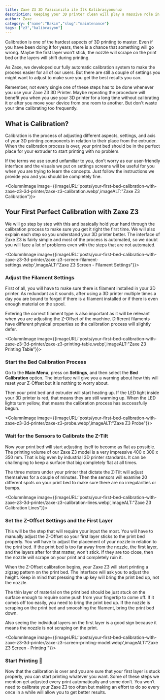 ```yaml
---
title: Zaxe Z3 3D Yazıcınızla ile İlk Kalibrasyonunuz
description: Keeping your 3D printer clean will play a massive role in the longevity and performance of your device. A 3D printer that is not maintained properly will be much more likely to cause problems and if the needed care is not shown, you will see that your device will cause more and more problems with time.
author: Zaxe
category: {"name":"Bakım","slug":"maintenance"}
tags: ["z3","kalibrasyon"]
---
```


Calibration is one of the hardest aspects of 3D printing to master. Even if you have been doing it for years, there is a chance that something will go wrong. Maybe the first layer won’t stick, the nozzle will scrape on the print bed or the layers will shift during printing.

As Zaxe, we developed our fully automatic calibration system to make the process easier for all of our users. But there are still a couple of settings you might want to adjust to make sure you get the best results you can.

Remember, not every single one of these steps has to be done whenever you use your Zaxe Z3 3D Printer. Maybe repeating the procedure will benefit you when you use your 3D printer for a long time without calibrating it or after you move your device from one room to another. But don't waste your time calibrating too frequently. 

## What is Calibration?	

Calibration is the process of adjusting different aspects, settings, and axis of your 3D printing components in relation to their place from the extruder. When the calibration process is over, your print bed should be in the perfect place for your extruder to start printing with no problem.

If the terms we use sound unfamiliar to you, don’t worry as our user-friendly interface and the visuals we put on settings screens will be useful for you when you are trying to learn the concepts. Just follow the instructions we provide you and you should be completely fine. 

<ColumnImage image={{imageURL:'posts/your-first-bed-calibration-with-zaxe-z3-3d-printer/zaxe-z3-calibration.webp',imageALT:"Zaxe Z3 Calibration"}}>
## Your First Perfect Calibration with Zaxe Z3

We will go step by step with this and basically hold your hand through the calibration process to make sure you get it right the first time. We will also explain each step so you understand your 3D printer better. The interface of Zaxe Z3 is fairly simple and most of the process is automated, so we doubt you will face a lot of problems even with the steps that are not automated.
</ColumnImage>

<ColumnImage image={{imageURL:'posts/your-first-bed-calibration-with-zaxe-z3-3d-printer/zaxe-z3-screen-filament-settings.webp',imageALT:"Zaxe Z3 Screen - Filament Settings"}}>
### Adjust the Filament Settings 

First of all, you will have to make sure there is filament installed in your 3D printer. As redundant as it sounds, after using a 3D printer multiple times a day you are bound to forget if there is a filament installed or if there is even enough material on the spool. 

Entering the correct filament type is also important as it will be relevant when you are adjusting the Z-Offset of the machine. Different filaments have different physical properties so the calibration process will slightly defer.
</ColumnImage>

<ColumnImage image={{imageURL:'posts/your-first-bed-calibration-with-zaxe-z3-3d-printer/zaxe-z3-printing-table.webp',imageALT:"Zaxe Z3 Printing Table"}}>
### Start the Bed Calibration Process

Go to the **Main Menu**, press on **Settings**, and then select the **Bed Calibration** option. The interface will give you a warning about how this will reset your Z-Offset but it is nothing to worry about.

Then your print bed and extruder will start heating up. If the LED light inside your 3D printer is red, that means they are still warming up. When the LED lights turn yellow, that means the calibration process has successfully begun. 
</ColumnImage>

<ColumnImage image={{imageURL:'posts/your-first-bed-calibration-with-zaxe-z3-3d-printer/zaxe-z3-probe.webp',imageALT:"Zaxe Z3 Probe"}}>
### Wait for the Sensors to Calibrate the Z-Tilt

Now your print bed will start adjusting itself to become as flat as possible. The printing volume of our Zaxe Z3 model is a very impressive 400 x 300 x 350 mm. That is big even by industrial 3D printer standards. It can be challenging to keep a surface that big completely flat at all times.

The three motors under your printer that dictate the Z-Tilt will adjust themselves for a couple of minutes. Then the sensors will examine 20 different spots on your print bed to make sure there are no irregularities or bumps.
</ColumnImage>

<ColumnImage image={{imageURL:'posts/your-first-bed-calibration-with-zaxe-z3-3d-printer/zaxe-z3-calibration-lines.webp',imageALT:"Zaxe Z3 Calibration Lines"}}>
### Set the Z-Offset Settings and the First Layer

This will be the step that will require your input the most. You will have to manually adjust the Z-Offset so your first layer sticks to the print bed properly. You will have to adjust the placement of your nozzle in relation to the print bed. If the print bed is too far away from the nozzle, the first layer, and the layers after for that matter, won't stick. If they are too close, then the nozzle will scrape on your print and completely ruin it.

When the Z-Offset calibration begins, your Zaxe Z3 will start printing a zigzag pattern on the print bed. The interface will ask you to adjust the height. Keep in mind that pressing the up key will bring the print bed up, not the nozzle.

The thin layer of material on the print bed should be just stuck on the surface enough to require some push from your fingertip to come off. If it comes off too easily, you need to bring the print bed up. If the nozzle is scraping on the print bed and smooshing the filament, bring the print bed down.

Also seeing the individual layers on the first layer is a good sign because it means the nozzle is not scraping on the print.
</ColumnImage>

<ColumnImage image={{imageURL:'posts/your-first-bed-calibration-with-zaxe-z3-3d-printer/zaxe-z3-screen-printing-model.webp',imageALT:"Zaxe Z3 Screen - Printing	"}}>
### Start Printing 🎉

Now that the calibration is over and you are sure that your first layer is stuck properly, you can start printing whatever you want. Some of these steps we mention get adjusted every print automatically and some don’t. You won’t need to calibrate your Zaxe Z3 too often but making an effort to do so every once in a while will allow you to get better results.
</ColumnImage>

